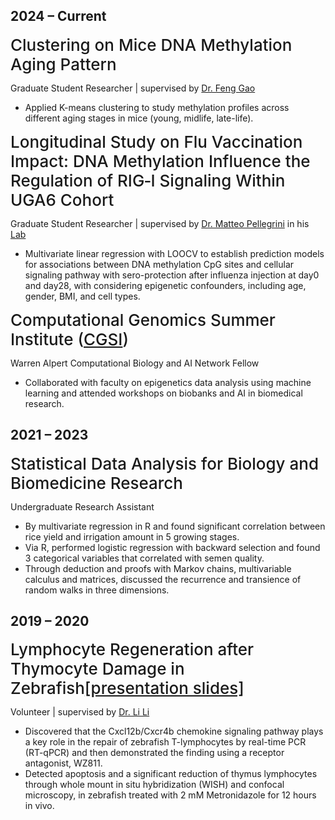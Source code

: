 
## 2024 – Current

<span style="font-size: 26px; font-weight: 500;">Clustering on Mice DNA Methylation Aging Pattern</span>

Graduate Student Researcher  | supervised by [Dr. Feng Gao](https://ph.ucla.edu/about/faculty-staff-directory/feng-gao)


- Applied K-means clustering to study methylation profiles across different aging stages in mice (young, midlife, late-life).  


<span style="font-size: 26px; font-weight: 500;">Longitudinal Study on Flu Vaccination Impact: DNA Methylation Influence the Regulation of RIG‐I Signaling Within UGA6 Cohort</span>

Graduate Student Researcher | supervised by [Dr. Matteo Pellegrini](https://medschool.ucla.edu/people/matteo-pellegrini-phd) in his [Lab](https://www.pellegrini.mcdb.ucla.edu/)

- Multivariate linear regression with LOOCV to establish prediction models for associations between DNA methylation CpG sites and cellular signaling pathway with sero-protection after influenza injection at day0 and day28, with considering epigenetic confounders, including age, gender, BMI, and cell types.


<span style="font-size: 26px; font-weight: 500;">Computational Genomics Summer Institute ([CGSI](http://computationalgenomics.bioinformatics.ucla.edu/))</span>

Warren Alpert Computational Biology and AI Network Fellow

- Collaborated with faculty on epigenetics data analysis using machine learning and attended workshops on biobanks and AI in biomedical research.

## 2021 – 2023

<span style="font-size: 26px; font-weight: 500;">Statistical Data Analysis for Biology and Biomedicine Research</span>

Undergraduate Research Assistant 

- By multivariate regression in R and found significant correlation between rice yield and irrigation amount in 5 growing stages.
- Via R, performed logistic regression with backward selection and found 3 categorical variables that correlated with semen quality.
- Through deduction and proofs with Markov chains, multivariable calculus and matrices, discussed the recurrence and transience of random walks in three dimensions.

## 2019 – 2020

<span style="font-size: 26px; font-weight: 500;">Lymphocyte Regeneration after Thymocyte Damage in Zebrafish[\[presentation slides\]](assets/LYMPHOCYTE_REGENERATION_AFTER_THYMOCYTE_DAMAGE_IN ZEBRAFISH.pdf)</span>

Volunteer | supervised by [Dr. Li Li](https://people.ucas.ac.cn/~0064236?language=en)

- Discovered that the Cxcl12b/Cxcr4b chemokine signaling pathway plays a key role in the repair of zebrafish T-lymphocytes by real-time PCR (RT-qPCR) and then demonstrated the finding using a receptor antagonist, WZ811.
- Detected apoptosis and a significant reduction of thymus lymphocytes through whole mount in situ hybridization (WISH) and confocal microscopy, in zebrafish treated with 2 mM Metronidazole for 12 hours in vivo.

